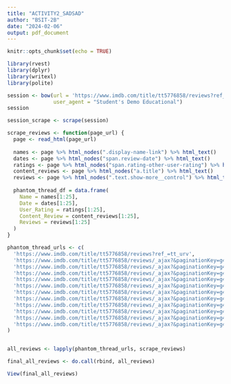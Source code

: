 ```yaml
---
title: "ACTIVITY2_SADSAD"
author: "BSIT-2B"
date: "2024-02-06"
output: pdf_document
---
```


```r
knitr::opts_chunk$set(echo = TRUE)
```

```r
library(rvest)
library(dplyr)
library(writexl)
library(polite)

session <- bow(url = 'https://www.imdb.com/title/tt5776858/reviews?ref_=tt_urv',
               user_agent = "Student's Demo Educational")
session

session_scrape <- scrape(session)

scrape_reviews <- function(page_url) {
  page <- read_html(page_url)
  
  names <- page %>% html_nodes(".display-name-link") %>% html_text()
  dates <- page %>% html_nodes("span.review-date") %>% html_text()
  ratings <- page %>% html_nodes("span.rating-other-user-rating") %>% html_text()
  content_reviews <- page %>% html_nodes("a.title") %>% html_text()
  reviews <- page %>% html_nodes(".text.show-more__control") %>% html_text()
  
  phantom_thread_df = data.frame(
    Name = names[1:25],
    Date = dates[1:25],
    User_Rating = ratings[1:25],
    Content_Review = content_reviews[1:25],
    Reviews = reviews[1:25]
  )
}

phantom_thread_urls <- c(
  'https://www.imdb.com/title/tt5776858/reviews?ref_=tt_urv',
  'https://www.imdb.com/title/tt5776858/reviews/_ajax?&paginationKey=g4w6ddbmqyzdo6ic4oxwjnbzr3smmarz3untz77ja7e76ul5pjt6uck3oy2flmbkb4drqe7eauirauwzu6tuj5e66m7w4',
  'https://www.imdb.com/title/tt5776858/reviews/_ajax?&paginationKey=g4w6ddbmqyzdo6ic4oxwjnbqr3t4ycjt3qntr67oa3cpswt5pjt6uck3oqyvzpzmb4dv45p2bxrmnmi7cck7irr2f6g7a',
  'https://www.imdb.com/title/tt5776858/reviews/_ajax?&paginationKey=g4w6ddbmqyzdo6ic4oxwjnjzqpsmscb23uodz77mahe7yud5pjt6uck3ouzvvmrmb4drw6hpzzfztpbb4iikbixebuuee',
  'https://www.imdb.com/title/tt5776858/reviews/_ajax?&paginationKey=g4w6ddbmqyzdo6ic4oxwjnjvrtrmmbr43qmtd4pna3cp6wtgoq366ss7oazflmzndz4k5epqjcoyl7vktfdwv2nu33yen3a',
  'https://www.imdb.com/title/tt5776858/reviews/_ajax?&paginationKey=g4w6ddbmqyzdo6ic4oxwjnjtrdumsab53qkdx7xka3ap4u3hoq366ss7oq3fjmrndb4k4nfwahglutgs7qashqqmk4lo5gi',
  'https://www.imdb.com/title/tt5776858/reviews/_ajax?&paginationKey=g4w6ddbmqyzdo6ic4oxwjmryqlrmscj52mkdd4pkapb7uv35pjt6uck3ou3f5mrkb4dtpvhsngxfge7gellu7f2exsvvi',
  'https://www.imdb.com/title/tt5776858/reviews/_ajax?&paginationKey=g4w6ddbmqyzdo6ic4oxwjmrwqlrmsaj43aktx4peb3dpeutcoq366ss5oqyfxnjpdb4k5p5gerkiyfmxpierahjkb7wvnea',
  'https://www.imdb.com/title/tt5776858/reviews/_ajax?&paginationKey=g4w6ddbmqyzdo6ic4oxwjmruqpsmoaby2indz77jb3dpsulfoq366ss6oe3frnbcdv4k4vh4rilnktlx4nqyxqrtxc2y5jy',
  'https://www.imdb.com/title/tt5776858/reviews/_ajax?&paginationKey=g4w6ddbmqyzdo6ic4oxwjmrvrdu44az73upd367katbp6wt5pjt6uck3om3fvmbkb4dzdbxuphe3kofhxbq4byufobvvw',
  'https://www.imdb.com/title/tt5776858/reviews/_ajax?&paginationKey=g4w6ddbmqyzdo6ic4oxwjmrtrdumsab53qkdx7xka3ap4ud5pjt6uck6o4yf7mzpb4dzucrujymlaha7bzj4gyc7ukaas',
  'https://www.imdb.com/title/tt5776858/reviews/_ajax?&paginationKey=g4w6ddbmqyzdo6ic4oxwjmrrqlqm6cby3imdr6xiatapetttfjrksdc7ou2fjnjyobsrabk2zuop4qoyow2bxy7txfja'
)


all_reviews <- lapply(phantom_thread_urls, scrape_reviews)

final_all_reviews <- do.call(rbind, all_reviews)

View(final_all_reviews)

```